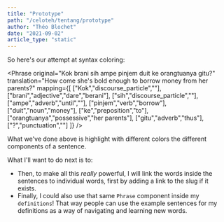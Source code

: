 ```yaml
---
title: "Prototype"
path: "/celoteh/tentang/prototype"
author: "Théo Blochet"
date: "2021-09-02"
article_type: "static"
---
```



So here's our attempt at syntax coloring: 

<Phrase 
    original="Kok brani sih ampe pinjem duit ke orangtuanya gitu?"
    translation="How come she's bold enough to borrow money from her parents?"
     mapping={[
        ["Kok","discourse_particle",""],
        ["brani","adjective","dare","berani"],
        ["sih","discourse_particle",""],
        ["ampe","adverb","until",""],
        ["pinjem","verb","borrow"],
        ["duit","noun","money"],
        ["ke","preposition","to"],
        ["orangtuanya","possessive","her parents"],
        ["gitu","adverb","thus"],
        ["?","punctuation",""]
        ]}
   />

What we've done above is highlight with different colors the different components of a sentence. 

What I'll want to do next is to:
* Then, to make all this _really_ powerful, I will link the words inside the sentences to individual words, first by adding a link to the slug if it exists. 
* Finally, I could also use that same `Phrase` component inside my `definitions`! That way people can use the example sentences for my definitions as a way of navigating and learning new words. 
